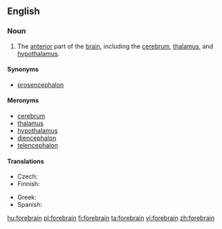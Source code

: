 ==English==
{{wikipedia}}

===Noun===
{{en-noun}}

# {{context|anatomy}} The [[anterior]] part of the [[brain]], including the [[cerebrum]], [[thalamus]], and [[hypothalamus]].

====Synonyms====
* [[prosencephalon]]

====Meronyms====
* [[cerebrum]]
* [[thalamus]]
* [[hypothalamus]]
* [[diencephalon]]
* [[telencephalon]]

====Translations====
{{trans-top|part of the brain}}
* Czech: {{t-|cs|přední mozek|m}}
* Finnish: {{t-|fi|etuaivot}}
{{trans-mid}}
* Greek: {{t-|el|πρόσθιος εγκέφαλος|m|tr=prósthios egkéfalos|sc=Grek}}
* Spanish: {{t-|es|prosencéfalo|m}}
{{trans-bottom}}

[[hu:forebrain]]
[[pl:forebrain]]
[[fi:forebrain]]
[[ta:forebrain]]
[[vi:forebrain]]
[[zh:forebrain]]